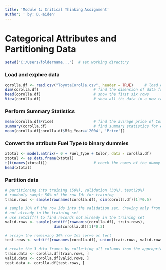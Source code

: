 ---
title: 'Module 1: Critical Thinking Assignment'
author: ' by: D.Haiden'
---

# Categorical Attributes and Partitioning Data
```{r, echo=FALSE}
setwd("C:/Users/foldername...")  # set working directory
```

### Load and explore data
```{r}
corolla.df <- read.csv("ToyotaCorolla.csv", header = TRUE)     # load data
dim(corolla.df)                         # find the dimension of data frame
head(corolla.df)                        # show the first six rows
View(corolla.df)                        # show all the data in a new tab
```

### Perform Summary Statistics
```{r}
mean(corolla.df$Price)                  # find the average price of Corolla
summary(corolla.df)                     # find summary statistics for ea column
mean(corolla.df[corolla.df$Mfg_Year=='2004', 'Price'])
```

### Convert the attribute Fuel Type to binary dummies
```{r}
xtotal <- model.matrix(~ 0 + Fuel_Type + Color, data = corolla.df)
xtotal <- as.data.frame(xtotal)
t(t(names(xtotal)))                     # check the names of the dummy variables
head(xtotal)
```

### Partition data
```{r}
# partitioning into training (50%), validation (30%), test(20%)
# randomly sample 50% of the row Ids for training
train.rows <- sample(rownames(corolla.df), dim(corolla.df)[1]*0.5)

# sample 30% of the row Ids into the validation set, drawing only from records
# not already in the training set
# use setdiff() to find records not already in the training set
valid.rows <- sample(setdiff(rownames(corolla.df), train.rows),
                      dim(corolla.df)[1]*0.3)

# assign the remaining 20% row Ids serve as test
test.rows <- setdiff(rownames(corolla.df), union(train.rows, valid.rows))

# create the 3 data frames by collecting all columns from the appropriate rows
train.data <- corolla.df[train.rows, ]
valid.data <- corolla.df[valid.rows, ]
test.data <- corolla.df[test.rows, ]
```
